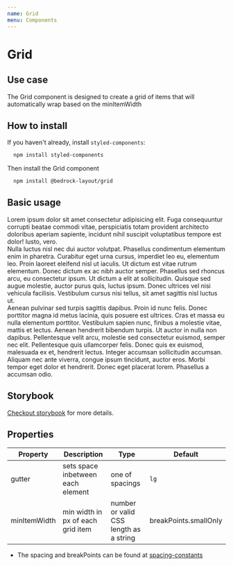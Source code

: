 ```yaml
---
name: Grid
menu: Components
---
```



# Grid

## Use case

The Grid component is designed to create a grid of items that will automatically wrap based on the minItemWidth

## How to install

If you haven't already, install `styled-components`:

```bash
  npm install styled-components
```

Then install the Grid component

```bash
  npm install @bedrock-layout/grid
```

## Basic usage

<Playground>
  <Grid gutter="lg" minItemWidth={320}>
    <div>
      Lorem ipsum dolor sit amet consectetur adipisicing elit. Fuga consequuntur
      corrupti beatae commodi vitae, perspiciatis totam provident architecto
      doloribus aperiam sapiente, incidunt nihil suscipit voluptatibus tempore
      est dolor! Iusto, vero.
    </div>
    <div>
      Nulla luctus nisl nec dui auctor volutpat. Phasellus condimentum elementum
      enim in pharetra. Curabitur eget urna cursus, imperdiet leo eu, elementum
      leo. Proin laoreet eleifend nisl ut iaculis. Ut dictum est vitae rutrum
      elementum. Donec dictum ex ac nibh auctor semper. Phasellus sed rhoncus
      arcu, eu consectetur ipsum. Ut dictum a elit at sollicitudin. Quisque sed
      augue molestie, auctor purus quis, luctus ipsum. Donec ultrices vel nisi
      vehicula facilisis. Vestibulum cursus nisi tellus, sit amet sagittis nisl
      luctus ut.
    </div>
    <div>
      Aenean pulvinar sed turpis sagittis dapibus. Proin id nunc felis. Donec
      porttitor magna id metus lacinia, quis posuere est ultrices. Cras et massa
      eu nulla elementum porttitor. Vestibulum sapien nunc, finibus a molestie
      vitae, mattis et lectus. Aenean hendrerit bibendum turpis. Ut auctor in
      nulla non dapibus. Pellentesque velit arcu, molestie sed consectetur
      euismod, semper nec elit. Pellentesque quis ullamcorper felis. Donec quis
      ex euismod, malesuada ex et, hendrerit lectus. Integer accumsan
      sollicitudin accumsan. Aliquam nec ante viverra, congue ipsum tincidunt,
      auctor eros. Morbi tempor eget dolor et hendrerit. Donec eget placerat
      lorem. Phasellus a accumsan odio.
    </div>
  </Grid>
</Playground>

## Storybook

[Checkout storybook](https://storybook.bedrock-layout.dev/?path=/story/grid--basic) for more details.

## Properties

| Property     | Description                       | Type                                   | Default               |
| ------------ | --------------------------------- | -------------------------------------- | --------------------- |
| gutter       | sets space inbetween each element | one of spacings                        | `lg`                  |
| minItemWidth | min width in px of each grid item | number or valid CSS length as a string | breakPoints.smallOnly |

- The spacing and breakPoints can be found at [spacing-constants](https://github.com/Bedrock-Layouts/Bedrock/tree/master/packages/spacing-constants)
